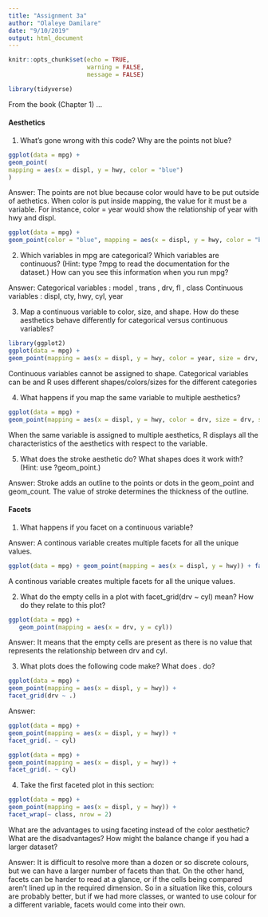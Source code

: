```yaml
---
title: "Assignment 3a"
author: "Olaleye Damilare"
date: "9/10/2019"
output: html_document
---
```


```r
knitr::opts_chunk$set(echo = TRUE,
                      warning = FALSE,
                      message = FALSE)
```

```r
library(tidyverse)
```

From the book (Chapter 1) ...

#### Aesthetics

1. What’s gone wrong with this code? Why are the points not blue?

```r
ggplot(data = mpg) +
geom_point(
mapping = aes(x = displ, y = hwy, color = "blue")
)
```

Answer: The points are not blue because color would have to be put outside of aethetics. When color is put inside mapping, the value for it must be a variable. For instance, color = year would show the relationship of year with hwy and displ.
```r
ggplot(data = mpg) +
geom_point(color = "blue", mapping = aes(x = displ, y = hwy, color = "blue"))

```


2. Which variables in mpg are categorical? Which variables are
continuous? (Hint: type ?mpg to read the documentation for the
dataset.) How can you see this information when you run mpg?

Answer: Categorical variables : model , trans , drv, fl , class
        Continuous variables  : displ, cty, hwy, cyl, year


3. Map a continuous variable to color, size, and shape. How do
these aesthetics behave differently for categorical versus continuous
variables?

```r
library(ggplot2)
ggplot(data = mpg) +
geom_point(mapping = aes(x = displ, y = hwy, color = year, size = drv, shape = trans))
```
Continuous variables cannot be assigned to shape. 
Categorical variables can be and R uses different shapes/colors/sizes for the different categories

4. What happens if you map the same variable to multiple aesthetics?

```r
ggplot(data = mpg) +
geom_point(mapping = aes(x = displ, y = hwy, color = drv, size = drv, shape = drv))
```
When the same variable is assigned to multiple aesthetics, R displays all the characteristics of the aesthetics with respect to the variable.


5. What does the stroke aesthetic do? What shapes does it work
with? (Hint: use ?geom_point.)

Answer: Stroke adds an outline to the points or dots in the geom_point and geom_count. 
        The value of stroke determines the thickness of the outline.

#### Facets

1. What happens if you facet on a continuous variable?

Answer: A continous variable creates multiple facets for all the unique values.

```r
ggplot(data = mpg) + geom_point(mapping = aes(x = displ, y = hwy)) + facet_grid(. ~ cty)
```
A continous variable creates multiple facets for all the unique values.


2. What do the empty cells in a plot with facet_grid(drv ~ cyl)
mean? How do they relate to this plot?

```r
ggplot(data = mpg) +
   geom_point(mapping = aes(x = drv, y = cyl))
```
Answer: It means that the empty cells are present as there is no value that represents the relationship between drv and cyl.

3. What plots does the following code make? What does . do?

```r
ggplot(data = mpg) +
geom_point(mapping = aes(x = displ, y = hwy)) +
facet_grid(drv ~ .)
```
Answer: 
```r

ggplot(data = mpg) +
geom_point(mapping = aes(x = displ, y = hwy)) +
facet_grid(. ~ cyl)

```


```r
ggplot(data = mpg) +
geom_point(mapping = aes(x = displ, y = hwy)) +
facet_grid(. ~ cyl)
```

4. Take the first faceted plot in this section:

```r
ggplot(data = mpg) +
geom_point(mapping = aes(x = displ, y = hwy)) +
facet_wrap(~ class, nrow = 2)
```

What are the advantages to using faceting instead of the color
aesthetic? What are the disadvantages? How might the balance
change if you had a larger dataset?

Answer: It is difficult to resolve more than a dozen or so discrete colours, but we can have a larger number of facets than that. On the other hand, facets can be harder to read at a glance, or if the cells being compared aren't lined up in the required dimension. So in a situation like this, colours are probably better, but if we had more classes, or wanted to use colour for a different variable, facets would come into their own.
